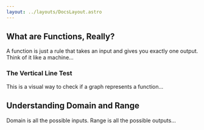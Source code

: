 ```yaml
---
layout: ../layouts/DocsLayout.astro
---
```


## What are Functions, Really?

A function is just a rule that takes an input and gives you exactly one output. Think of it like a machine...

### The Vertical Line Test
This is a visual way to check if a graph represents a function...

## Understanding Domain and Range
Domain is all the possible inputs. Range is all the possible outputs...